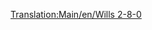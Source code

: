 [[Translation:Main/en/Wills 2-8-0]]{{en/-}}{{Template:Treinen/Nl
|Naam=Wills 2-8-0
|Afbeelding=[[File:en/Wills280.png]]
|Kosten=£16,406 ($32.812)
|Snelheid=88 km/h (55 mph)
|Gewicht=145 t
|Kracht=1,100 hp (820 kW)
|Onderhoudskosten=£2,132 ($4.264)
|Ontworpen=1945
|Levensduur=21
|Capaciteit=n.v.t.
|Omschrijving=De enige stoomlocomotief die beschikbaar is in het subarctische en subtropische klimaat.
|Real-life=Er bestaan verschillende soorten 2-8-0 treinen. Het is nog niet bekend op welke versie de Transport Tycoon versie gebaseerd is.<br/>
Verschillende 2-8-0: http://www.lner.info/locos/O/o.shtml (EN) http://www.lner.info/locos/P/p.shtml (EN)
}}
